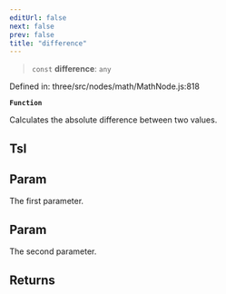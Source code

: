 ```yaml
---
editUrl: false
next: false
prev: false
title: "difference"
---
```


> `const` **difference**: `any`

Defined in: three/src/nodes/math/MathNode.js:818

**`Function`**

Calculates the absolute difference between two values.

## Tsl

## Param

The first parameter.

## Param

The second parameter.

## Returns
